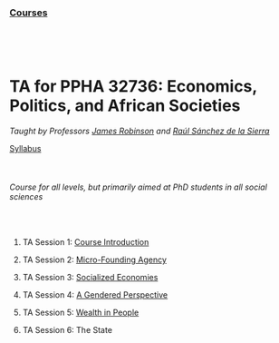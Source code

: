 ### [Courses](index.html)

  &nbsp; 

  &nbsp; 


# TA for PPHA 32736: Economics, Politics, and African Societies

_Taught by Professors [James Robinson](https://voices.uchicago.edu/jamesrobinson/) and [Raúl Sánchez de la Sierra](https://raulsanchezdelasierra.com)_

[Syllabus](files/peassyll.pdf) 

  &nbsp; 

###### Course for all levels, but primarily aimed at PhD students in all social sciences 
  
  &nbsp; 

1. TA Session 1: [Course Introduction](https://github.com/vincentanutama/african-development/blob/main/PEAS-TA01.pdf)

2. TA Session 2: [Micro-Founding Agency](https://github.com/vincentanutama/african-development/blob/main/PEAS-TA02.pdf)

3. TA Session 3: [Socialized Economies](https://github.com/vincentanutama/african-development/blob/main/PEAS-TA03.pdf)

4. TA Session 4: [A Gendered Perspective](https://github.com/vincentanutama/african-development/blob/main/PEAS-TA04.pdf)

5. TA Session 5: [Wealth in People](https://github.com/vincentanutama/african-development/blob/main/PEAS-TA05.pdf)

6. TA Session 6: The State

  &nbsp; 


